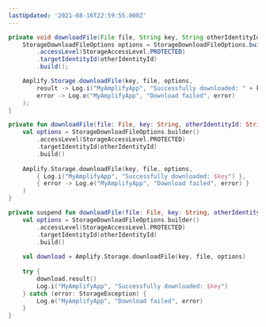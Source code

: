 ```yaml
---
lastUpdated: '2021-08-16T22:59:55.000Z'
---
```

<BlockSwitcher>
<Block name="Java">

```java
private void downloadFile(File file, String key, String otherIdentityId) {
    StorageDownloadFileOptions options = StorageDownloadFileOptions.builder()
        .accessLevel(StorageAccessLevel.PROTECTED)
        .targetIdentityId(otherIdentityId)
        .build();

    Amplify.Storage.downloadFile(key, file, options,
        result -> Log.i("MyAmplifyApp", "Successfully downloaded: " + key),
        error -> Log.e("MyAmplifyApp", "Download failed", error)
    );
}
```

</Block>
<Block name="Kotlin - Callbacks">

```kotlin
private fun downloadFile(file: File, key: String, otherIdentityId: String) {
    val options = StorageDownloadFileOptions.builder()
        .accessLevel(StorageAccessLevel.PROTECTED)
        .targetIdentityId(otherIdentityId)
        .build()
    
    Amplify.Storage.downloadFile(key, file, options,
        { Log.i("MyAmplifyApp", "Successfully downloaded: $key") },
        { error -> Log.e("MyAmplifyApp", "Download failed", error) }
    )
}
```

</Block>
<Block name="Kotlin - Coroutines (Beta)">

```kotlin
private suspend fun downloadFile(file: File, key: String, otherIdentityId: String) {
    val options = StorageDownloadFileOptions.builder()
        .accessLevel(StorageAccessLevel.PROTECTED)
        .targetIdentityId(otherIdentityId)
        .build()
    
    val download = Amplify.Storage.downloadFile(key, file, options)
    
    try {
        download.result()
        Log.i("MyAmplifyApp", "Successfully downloaded: $key")
    } catch (error: StorageException) {
        Log.e("MyAmplifyApp", "Download failed", error)
    }
}
```

</Block>
</BlockSwitcher>
